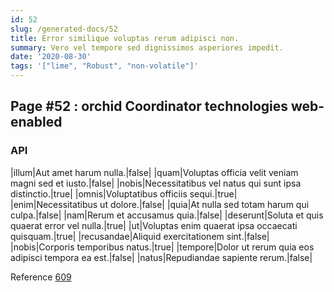 ```yaml
---
id: 52
slug: /generated-docs/52
title: Error similique voluptas rerum adipisci non.
summary: Vero vel tempore sed dignissimos asperiores impedit.
date: '2020-08-30'
tags: '["lime", "Robust", "non-volatile"]'
---
```

## Page #52 : orchid Coordinator technologies web-enabled

### API

|illum|Aut amet harum nulla.|false|
|quam|Voluptas officia velit veniam magni sed et iusto.|false|
|nobis|Necessitatibus vel natus qui sunt ipsa distinctio.|true|
|omnis|Voluptatibus officiis sequi.|true|
|enim|Necessitatibus ut dolore.|false|
|quia|At nulla sed totam harum qui culpa.|false|
|nam|Rerum et accusamus quia.|false|
|deserunt|Soluta et quis quaerat error vel nulla.|true|
|ut|Voluptas enim quaerat ipsa occaecati quisquam.|true|
|recusandae|Aliquid exercitationem sint.|false|
|nobis|Corporis temporibus natus.|true|
|tempore|Dolor ut rerum quia eos adipisci tempora ea est.|false|
|natus|Repudiandae sapiente rerum.|false|

Reference [609](/generated-docs/609)



